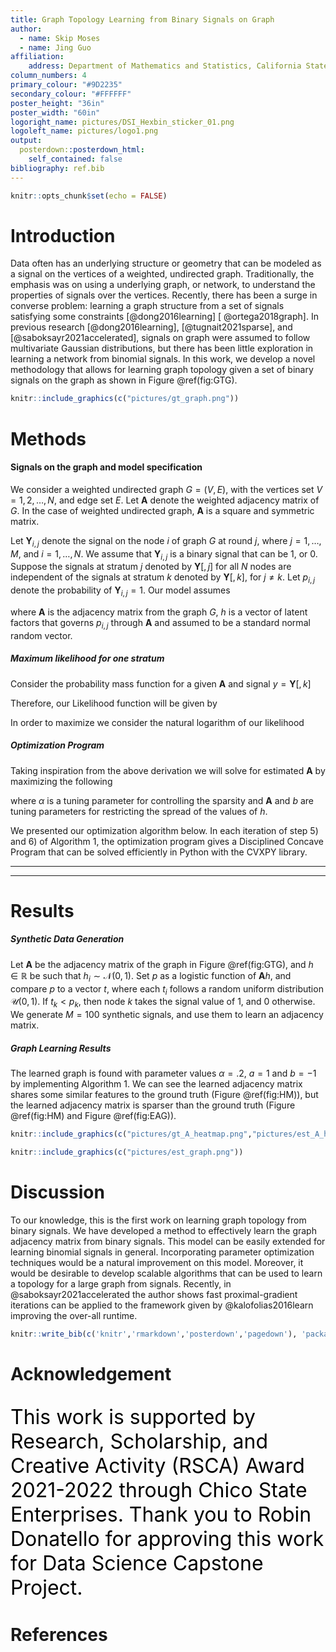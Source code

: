```yaml
---
title: Graph Topology Learning from Binary Signals on Graph
author:
  - name: Skip Moses
  - name: Jing Guo
affiliation:
    address: Department of Mathematics and Statistics, California State University, Chico
column_numbers: 4
primary_colour: "#9D2235"
secondary_colour: "#FFFFFF"
poster_height: "36in"
poster_width: "60in"
logoright_name: pictures/DSI_Hexbin_sticker_01.png
logoleft_name: pictures/logo1.png
output: 
  posterdown::posterdown_html:
    self_contained: false
bibliography: ref.bib
---
```




```r
knitr::opts_chunk$set(echo = FALSE)
```
<style>
.poster_title {
  width: 50%;
  text-align: center;
  float: left;
  align-items: center;
  justify-content: center;
  padding: 30px;
  margin-top: 0.1in;
  margin-bottom: 0.1in;
}

.logo_left {
  width: 30%;
  display: flex;
  align-items: center;
  justify-content: center;
}

.logo_right {
  width: 9%;
  display: flex;
  align-items: center;
  justify-content: center;
}

</style>

# Introduction

Data often has  an underlying structure or geometry that can be modeled as a signal on the vertices of a weighted, undirected graph. Traditionally, the emphasis was on using a underlying graph, or network, to understand the properties of signals over the vertices. Recently, there has been a surge in converse problem: learning a graph structure from a set of signals satisfying some constraints [@dong2016learning] [ @ortega2018graph]. In previous research [@dong2016learning], [@tugnait2021sparse], and [@saboksayr2021accelerated], signals on graph were assumed to follow multivariate Gaussian distributions, but there has been little exploration in learning a network from binomial signals. In this work, we develop a novel methodology that allows for learning graph topology given a set of binary signals on the graph as shown in Figure \@ref(fig:GTG). 

```r
knitr::include_graphics(c("pictures/gt_graph.png"))
``` 

# Methods

#### Signals on the graph and model specification
We consider a weighted undirected graph $G = (V, E)$, with the vertices set $V = {1, 2, \dots, N}$, and edge set $E$.  Let $\mathbf{A}$ denote the weighted adjacency matrix of $G$. In the case of weighted undirected graph, $\mathbf{A}$ is a square and symmetric matrix. 

Let $\mathbf{Y}_{i,j}$ denote the signal on the node $i$ of graph $G$ at round $j$, where $j = 1, \dots, M$, and $i = 1, \dots, N$. We assume that $\mathbf{Y}_{i,j}$ is a binary signal that can be 1, or 0. 
Suppose the signals at stratum $j$ denoted by $\mathbf{Y}[, j]$ for all $N$ nodes are independent of the signals at stratum $k$ denoted by $\mathbf{Y}[,k ]$, for $j \neq k$. Let $p_{i,j}$ denote the probability of $\mathbf{Y}_{i,j} = 1$. Our model assumes

\begin{equation}
\label{eq: binaryglm}
\text{logit}(p_{i,j}) = (\mathbf{A} h )_i,
\end{equation}

where $\mathbf{A}$ is the adjacency matrix from the graph $G$, $h$ is a vector of latent factors that governs $p_{i, j}$ through $\mathbf{A}$ and assumed to be a standard normal random vector. 

##### Maximum likelihood for one stratum

Consider the probability mass function for a given $\mathbf{A}$ and signal $y = \mathbf{Y}[,k]$
\begin{align}
P_{\mathbf{A}h}(y_i) &= p^{y_i}(1-p)^{1-y_i} \\
            &= \left(\frac{e^{\mathbf{A}[i,]h}}{1 + e^{\mathbf{A}[i,]h}}\right)^{y_i}\left(1- \frac{e^{\mathbf{A}[i,]h}}{1 + e^{\mathbf{A}[i,]h}}\right)^{1-y_i} \\
            &= \left(\frac{e^{\mathbf{A}[i,]h}}{1 + e^{\mathbf{A}[i,]h}}\right)^{y_i}\left(\frac{1}{1 + e^{\mathbf{A}[i,]h}}\right)^{1-y_i}   \\
            &= \frac{e^{y_i\mathbf{A}[i,]h}}{1 + e^{\mathbf{A}[i,]h}}
            
\end{align}

Therefore, our Likelihood function will be given by 

\begin{align}
\mathcal{L}(h) = \prod_{i=1}^N\left(\frac{e^{y_i\mathbf{A}[i,]h}}{1 + e^{\mathbf{A}[i,]h}}\right)
\end{align}

In order to maximize we consider the natural logarithm of our likelihood

\begin{align}
\log(\mathcal{L}(h)) = \sum_{i=1}^N\left(y_i(\mathbf{A}[i,]h) - \log(1 + e^{\mathbf{A}[i,]h})\right)
\end{align}
  
##### Optimization Program

Taking inspiration from the above derivation we will solve for estimated $\mathbf{A}$ by maximizing the following

\begin{equation}
\label{eq:optimization}
\begin{aligned}
&\max_{\mathbf{A},h} \sum_{j = 1}^M\sum_{i=1}^N\left(y_{i,j}(\mathbf{A}[i,]h) - \log(1 + e^{\mathbf{A}[i,]h})\right) - \alpha \vert L \vert _ F \\
\textrm{s.t.} \quad  &\mathbf{A}_{i,j} = 0 \text{ if } i =j;\,\, \mathbf{A}_{i,j} \geq 0 \text{ if } i \neq j\\
                     &\max(h) \leq a ;  \,\, \min(h) \geq b \,\, ; \mathbb{1}h^T = 0  
\end{aligned}
\end{equation}
where $\alpha$ is a tuning parameter for controlling the sparsity and $\mathbf{A}$ and $b$ are tuning parameters for restricting the spread of the values of $h$. 

We presented our optimization algorithm below. In each iteration of step 5) and 6) of Algorithm 1, the optimization program gives a Disciplined Concave Program that can be solved efficiently in Python with the CVXPY library.

<hr />
\begin{align*}
&\textbf{Algorithm 1: Binary Signal Graph Learning} \\
&1) \textbf{ Input: } \text{ Input a signal } \mathbf{Y}.\\
&2) \textbf{ Output: } \text{ Output an estimated } \mathbf{A}.\\
&3) \textbf{ Initialization: } h_{i,0} \sim \mathcal{N}(0,1) \text{ for } i = 1,\ldots, N \\
&4) \textbf{ for } t = 1, \ldots, iter:\\
&5) \textbf{ Update } \mathbf{A} \textbf{ given } h:\\
&6) \,\,\,\, \textit{ Fix }  h \textit{ in Optimization Program and solve } \mathbf{A} \\
&7) \textbf{        Update } h \textbf{ given } \mathbf{A}:\\
&8) \,\,\,\, \textit{ Fix } \mathbf{A} \text{ in Optimization Program and solve h} \\
&9) \textbf{ end for }
\end{align*}
<hr /> 

# Results
##### Synthetic Data Generation
Let $\mathbf{A}$ be the adjacency matrix of the graph in Figure \@ref(fig:GTG), and $h \in \mathbb{R}$ be such that $h_i \sim \mathcal{N}(0,1)$. Set $p$ as a logistic function of $\mathbf{A}h$, and compare $p$ to a vector $t$, where each $t_i$ follows a random uniform distribution $\mathcal{U}(0,1)$. If $t_k < p_k$, then node $k$ takes the signal value of $1$, and $0$ otherwise. We generate $M = 100$ synthetic signals, and use them to learn an adjacency matrix. 

##### Graph Learning Results

The learned graph is found with parameter values $\alpha = .2$, $a = 1$ and $b = -1$ by implementing Algorithm 1. We can see the learned adjacency matrix shares some similar features to the ground truth (Figure \@ref(fig:HM)), but the learned adjacency matrix is sparser than the ground truth (Figure \@ref(fig:HM) and Figure \@ref(fig:EAG)). 

```r
knitr::include_graphics(c("pictures/gt_A_heatmap.png","pictures/est_A_heatmap.png"))
``` 

```r
knitr::include_graphics(c("pictures/est_graph.png"))
``` 
# Discussion
To our knowledge, this is the first work on learning graph topology from binary signals. We have developed a method to effectively learn the graph adjacency matrix from binary signals. This model can be easily extended for learning binomial signals in general. Incorporating parameter optimization techniques would be a natural improvement on this model. Moreover, it would be desirable to develop scalable algorithms that can be used to learn a topology for a large graph from signals. Recently, in @saboksayr2021accelerated the author shows fast proximal-gradient iterations can be applied to the framework given by @kalofolias2016learn improving the over-all runtime. 

```r
knitr::write_bib(c('knitr','rmarkdown','posterdown','pagedown'), 'packages.bib')
```
# Acknowledgement

 <body>      
        <p style="color:black;font-size:32px;">This work is supported by Research, Scholarship, and Creative Activity (RSCA) Award 2021-2022 through Chico State Enterprises. Thank you to Robin Donatello for approving this work for Data Science Capstone Project.</p>    
</body>

# References


